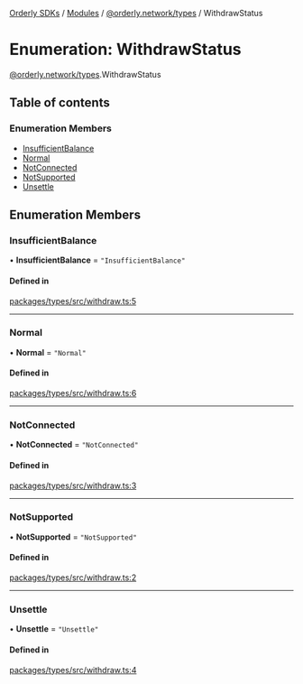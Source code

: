 [Orderly SDKs](/sdks/tech-doc/README) / [Modules](/sdks/tech-doc/modules) / [@orderly.network/types](/sdks/tech-doc/modules/orderly_network_types) / WithdrawStatus

# Enumeration: WithdrawStatus

[@orderly.network/types](/sdks/tech-doc/modules/orderly_network_types).WithdrawStatus

## Table of contents

### Enumeration Members

- [InsufficientBalance](/sdks/tech-doc/enums/orderly_network_types.WithdrawStatus#insufficientbalance)
- [Normal](/sdks/tech-doc/enums/orderly_network_types.WithdrawStatus#normal)
- [NotConnected](/sdks/tech-doc/enums/orderly_network_types.WithdrawStatus#notconnected)
- [NotSupported](/sdks/tech-doc/enums/orderly_network_types.WithdrawStatus#notsupported)
- [Unsettle](/sdks/tech-doc/enums/orderly_network_types.WithdrawStatus#unsettle)

## Enumeration Members

### InsufficientBalance

• **InsufficientBalance** = ``"InsufficientBalance"``

#### Defined in

[packages/types/src/withdraw.ts:5](https://github.com/OrderlyNetwork/js-sdk/blob/d47dd11/packages/types/src/withdraw.ts#L5)

___

### Normal

• **Normal** = ``"Normal"``

#### Defined in

[packages/types/src/withdraw.ts:6](https://github.com/OrderlyNetwork/js-sdk/blob/d47dd11/packages/types/src/withdraw.ts#L6)

___

### NotConnected

• **NotConnected** = ``"NotConnected"``

#### Defined in

[packages/types/src/withdraw.ts:3](https://github.com/OrderlyNetwork/js-sdk/blob/d47dd11/packages/types/src/withdraw.ts#L3)

___

### NotSupported

• **NotSupported** = ``"NotSupported"``

#### Defined in

[packages/types/src/withdraw.ts:2](https://github.com/OrderlyNetwork/js-sdk/blob/d47dd11/packages/types/src/withdraw.ts#L2)

___

### Unsettle

• **Unsettle** = ``"Unsettle"``

#### Defined in

[packages/types/src/withdraw.ts:4](https://github.com/OrderlyNetwork/js-sdk/blob/d47dd11/packages/types/src/withdraw.ts#L4)

